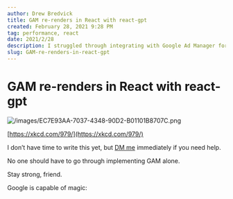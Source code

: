 ```yaml
---
author: Drew Bredvick
title: GAM re-renders in React with react-gpt
created: February 28, 2021 9:28 PM
tag: performance, react
date: 2021/2/28
description: I struggled through integrating with Google Ad Manager for weeks at work. Here are my notes.
slug: GAM-re-renders-in-react-gpt
---
```




<OGImage title="GAM re-renders in React with react-gpt" />

# GAM re-renders in React with react-gpt

![/images/EC7E93AA-7037-4348-90D2-B01101B8707C.png](/images/EC7E93AA-7037-4348-90D2-B01101B8707C.png)

[https://xkcd.com/979/](https://xkcd.com/979/)

I don’t have time to write this yet, but [DM me](https://twitter.com/messages/compose?recipient_id=291449508&welcome_message_id=1383819293045886987) immediately if you need help.

No one should have to go through implementing GAM alone.

Stay strong, friend.

Google is capable of magic:

<TweetEmbed id="1375175745610334214" />
